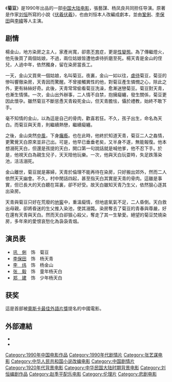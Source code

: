 {{Infobox_Film 
| name           = 菊豆 
| image          = Ju_Dou-poster.jpg
| director        = [[張藝謀|張藝謀]]<br>[[楊鳳良|楊鳳良]] 
| producer      = [[胡健|胡健]]<br>[[德间康快|德间康快]]<br>[[张文泽|张文泽]] 
| writer           = [[刘恒_(作家)|刘恒]]
| starring        = [[鞏俐|鞏俐]]<br>[[李保田|李保田]]<br>[[李纬_(演员)|李緯]]<br>[[張毅|張毅]]<br />[[丛智军|丛智军]]<br />[[金甲|金甲]]<br />[[牛星丽|牛星丽]]<br />[[杨前斌|杨前斌]]<br />[[贾兆冀|贾兆冀]]<br />[[郑建|郑建]]
| music           = [[趙季平|趙季平]]
| cinematography = [[顧長衛|顧長衛]]<br />[[杨轮|杨轮]] 
| editing         = [[杜媛|杜媛]]
| distributor   = [[米拉麥克斯影業|米拉麥克斯影業]]<br />[[大映|大映]]
| released      = {{JPN}}1990年4月21日<br />{{CAN}}1990年9月7日 ([[多倫多國際影展|多倫多國際影展]])<br />{{USA}}1990年9月22日 ([[紐約國際影展|紐約國際影展]])<br />{{NET}}1990年12月14日<br />{{USA}}1991年3月6日 (加州洛杉磯)<br />{{USA}}1991年4月<br />{{SWE}}1991年4月5日<br />{{ARG}}1991年8月15日<br />{{FIN}}1991年10月25日
| runtime       = 95 分鐘
| country        = {{中國大陸電影產地}}<br />{{日本電影}}
| language     = [[現代標準漢語|普通話]] 
| budget        = 
| imdb_id       = 0099902
| amg_id        = 1:26642
}}
《'''菊豆'''》是1990年出品的一部[[中国大陆电影|中国大陆电影]]，張藝謀、杨凤良共同担任导演。原著是作家[[刘恒_(作家)|刘恒]]所寫的小說《[[伏羲伏羲|伏羲伏羲]]》，也由刘恒本人改編成劇本，並由[[鞏俐|鞏俐]]、[[李保田|李保田]]與[[李纬_(演员)|李緯]]等人主演。

== 剧情 ==
楊金山，地方染房之主人，家產尚寬，卻患[[不育|不育]]症，更是[[性變態|性變態]]。為了傳繼燈火，他先後買了兩個姑娘，不過，兩位姑娘皆遭他虐待折磨至死。楊天青是金山的侄兒，人過中年，依然獨身，留在染房當長工。

一天，金山又買來一個姑娘，名叫菊豆。夜裏，金山一如以往，[[虐待|虐待]]菊豆，菊豆的慘叫響徹染房，天青因而驚醒。不曾接觸異性的他，對菊豆產生憐憫之心，除此之外，更有絲絲好奇。此後，天青常常偷看菊豆洗澡，愈漸迷戀菊豆。菊豆對天青，也漸生情愫。一次，金山出外辦事，二人情不自禁，抱擁癡纏，發生關係，菊豆更因此懷孕。雖然菊豆不斷慫恿天青殺死金山，但天青膽怯，懾於禮教，始終不敢下手。

毫不知情的金山，以為這是自己的骨肉，歡喜若狂。不久，孩子出生，命名為天白。而菊豆與天青，則繼續熱戀，繼續癡纏。

之後，金山突然[[中風|中風]]，下身[[癱瘓|癱瘓]]。也在此時，他終於知道天青，菊豆二人之姦情，更驚覺天白原來並非己出。可是，他早已垂垂老矣，又半身不遂，無能報復。他本想溺死天白，但還是孩提的天白，開口第一句說話就是喊他爹，他不忍下手。於是，他視天白為親生兒子，天天陪他玩樂。一次，他與天白玩耍時，失足跌落染池，活活溺死。

金山離世，菊豆就是寡婦，天青於倫理不能再待在染房，只好搬出郊外，然而二人依然天天幽會。不久，村中閒話四起，甚至指天白其實是天青的骨肉。這雖是事實，但已長大的天白聽在耳裏，卻不好受。故天白雖知天青乃生父，依然狠心逐其出染房。

天青與菊豆只好在荒廢的[[地窖|地窖]]中，重溫癡情，但地底氧氣不足，二人昏倒。天白救出母親，卻將昏迷的生父推入染池，使其溺斃。染房奪去了菊豆的青春與尊嚴，好在還有天青與天白。然而天白卻狠心殺父，奪走了其一生摯愛。絕望的菊豆焚燒染房，多年來的愛恨哀愁化為袅袅青烟。

== 演员表 ==
* [[巩俐|巩　俐]]　饰　菊豆
* [[李保田|李保田]]　饰　杨天青 
* [[李纬_(演员)|李　纬]]　饰　杨金山 
* [[张毅|张　毅]]　饰　童年杨天白
* [[郑建|郑　建]]　饰　少年杨天白

== 获奖 ==
這是首部被[[奧斯卡最佳外語片獎|奧斯卡最佳外語片獎]]提名的中國電影。

== 外部連結 ==
* {{imdb title|id=0099902|title=菊豆}}
* {{douban|1299365|title=菊豆}}

{{张艺谋}}

{{Authority control}}
{{DEFAULTSORT:Ju Dou}}
[[Category:1990年中国电影作品|Category:1990年中国电影作品]]
[[Category:1990年代剧情片|Category:1990年代剧情片]]
[[Category:张艺谋电影|Category:张艺谋电影]]
[[Category:中华人民共和国小说改编电影|Category:中华人民共和国小说改编电影]]
[[Category:中国剧情片|Category:中国剧情片]]
[[Category:1920年代背景电影|Category:1920年代背景电影]]
[[Category:中华民国大陆时期背景电影|Category:中华民国大陆时期背景电影]]
[[Category:刘恒编剧作品|Category:刘恒编剧作品]]
[[Category:赵季平配乐电影|Category:赵季平配乐电影]]
[[Category:伦理片|Category:伦理片]]
[[Category:悲剧电影|Category:悲剧电影]]
